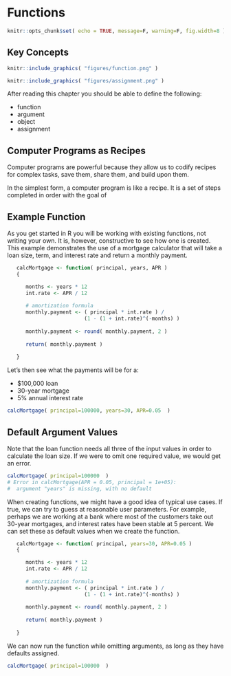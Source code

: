 # Functions


```r

knitr::opts_chunk$set( echo = TRUE, message=F, warning=F, fig.width=8 )

```



## Key Concepts

```r
knitr::include_graphics( "figures/function.png" )
```

```r
knitr::include_graphics( "figures/assignment.png" )
```

After reading this chapter you should be able to define the following:

* function
* argument
* object
* assignment



## Computer Programs as Recipes

Computer programs are powerful because they allow us to codify recipes for complex tasks, save them, share them, and build upon them. 

In the simplest form, a computer program is like a recipe. It is a set of steps completed in order with the goal of 

## Example Function

As you get started in R you will be working with existing functions, not writing your own. It is, however, constructive to see how one is created. This example demonstrates the use of a mortgage calculator that will take a loan size, term, and interest rate and return a monthly payment. 

```r
   calcMortgage <- function( principal, years, APR )
   {

      months <- years * 12
      int.rate <- APR / 12
      
      # amortization formula
      monthly.payment <- ( principal * int.rate ) / 
                         (1 - (1 + int.rate)^(-months) )
      
      monthly.payment <- round( monthly.payment, 2 )
      
      return( monthly.payment )
   
   }
```


Let's then see what the payments will be for a:

- $100,000 loan 
- 30-year mortgage 
- 5% annual interest rate 

```r
calcMortgage( principal=100000, years=30, APR=0.05  )
```

## Default Argument Values

Note that the loan function needs all three of the input values in order to calculate the loan size. If we were to omit one required value, we would get an error. 

```r
calcMortgage( principal=100000  )
# Error in calcMortgage(APR = 0.05, principal = 1e+05):  
#  argument "years" is missing, with no default 
```



When creating functions, we might have a good idea of typical use cases. If true, we can try to guess at reasonable user parameters. For example, perhaps we are working at a bank where most of the customers take out 30-year mortgages, and interest rates have been stable at 5 percent. We can set these as default values when we create the function. 

```r
   calcMortgage <- function( principal, years=30, APR=0.05 )
   {

      months <- years * 12
      int.rate <- APR / 12
      
      # amortization formula
      monthly.payment <- ( principal * int.rate ) / 
                         (1 - (1 + int.rate)^(-months) )
      
      monthly.payment <- round( monthly.payment, 2 )
      
      return( monthly.payment )
   
   }
```


We can now run the function while omitting arguments, as long as they have defaults assigned.

```r
calcMortgage( principal=100000  )
```


